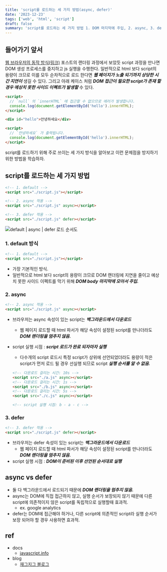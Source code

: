 ```yaml
---
title: 'script를 로드하는 세 가지 방법(async, defer)'
date: '2023-12-23'
tags: ['web', 'html', 'script']
draft: false
summary: 'script를 로드하는 세 가지 방법 1. DOM 마지막에 주입, 2. async, 3. defer'
---
```


## 들어가기 앞서

[웹 브라우저의 동작 방식(링크)](https://huun-devlog.vercel.app/blog/web/how-web-browers-works) 포스트의 랜더링 과정에서 보았듯 script 과정을 만나면 DOM 생성 프로세스를 중지하고 js 실행을 수행한다. 일반적으로 html 보다 script의 용량이 크므로 이를 모두 순차적으로 로드 한다면 _**웹 페이지가 노출 되기까지 상당한 시간 지연이**_ 생길 수 있다. 그리고 아래 케이스 처럼 _**DOM 접근이 필요한 script가 존재 할 경우 예상치 못한 사이드 이펙트가 발생할**_ 수 있다.

```html
<script>
  // `null` 의 `innerHTML` 에 접근할 수 없으므로 에러가 발생합니다.
  console.log(document.getElementById('hello').innerHTML);
</script>

<div id="hello">안녕하세요</div>

<script>
  // `안녕하세요` 가 출력됩니다.
  console.log(document.getElementById('hello').innerHTML);
</script>
```

script를 로드하기 위해 주로 쓰이는 세 가지 방식을 알아보고 이런 문제점을 방지하기 위한 방법을 학습하자.

## script를 로드하는 세 가지 방법

```html
<!-- 1. default -->
<script src="./script.js"></script>

<!-- 2. async 적용 -->
<script src="./script.js" async></script>

<!-- 3. defer 적용 -->
<script src="./script.js" defer></script>
```

![default | async | defer 로드 순서도](/static/images/blog/three-ways-load-to-js/three-ways-load-to-js.png)

### 1. default 방식

```html
<!-- 1. default -->
<script src="./script.js"></script>
```

- 가장 기본적인 방식.
- 일반적으로 html 보다 script의 용량이 크므로 DOM 랜더링에 지연을 줄이고 예상치 못한 사이드 이펙트를 막기 위해 _**DOM body 마지막에 모아서 주입.**_

### 2. async

```html
<!-- 2. async 적용 -->
<script src="./script.js" async></script>
```

- 브라우저는 async 속성이 있는 script는 _**백그라운드에서 다운로드**_
  - 웹 페이지 로드할 때 html 파서가 해당 속성이 설정된 script를 만나더라도 _**DOM 랜더링을 멈추지 않음.**_
- script 실행 시점 : _**script 로드가 완료 되자마자 실행**_

  - 다수개의 script 로드시 특정 script가 상위에 선언되었더라도 용량이 적은 script가 먼저 로드 될 경우 선실행 되므로 script _**실행 순서를 알 수 없음.**_

  ```html
  <!-- 다운로드 걸리는 시간: 10s -->
  <script src="./a.js" async></script>
  <!-- 다운로드 걸리는 시간: 1s -->
  <script src="./b.js" async></script>
  <!-- 다운로드 걸리는 시간: 5s -->
  <script src="./c.js" async></script>

  <!-- script 실행 시점: b - a - c -->
  ```

### 3. defer

```html
<!-- 3. defer 적용 -->
<script src="./script.js" defer></script>
```

- 브라우저는 defer 속성이 있는 script는 _**백그라운드에서 다운로드**_
  - 웹 페이지 로드할 때 html 파서가 해당 속성이 설정된 script를 만나더라도 _**DOM 랜더링을 멈추지 않음.**_
- script 실행 시점 : _**DOM이 준비된 이후 선언된 순서대로 실행**_

## async vs defer

- 둘 다 백그라운드에서 로드되기 때문에 _**DOM 랜더링을 멈추지 않음.**_
- async는 DOM에 직접 접근하지 않고, 실행 순서가 보장되지 않기 때문에 다른 script에 의존적이지 않은 script를 독립적으로 실행할때 효과적.
  - ex. google analytics
- defer는 DOM에 접근해야 하거나, 다른 script에 의존적인 script라 실행 순서가 보장 되어야 할 경우 사용하면 효과적.

## ref

- docs
  - [javascript.info](https://ko.javascript.info/script-async-defer)
- blog
  - [재그지그 블로그](https://wormwlrm.github.io/2021/03/01/Async-Defer-Attributes-of-Script-Tag.html)
